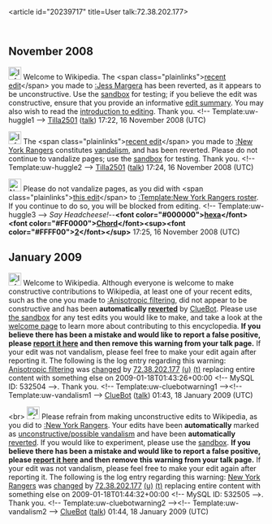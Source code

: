 <article id="20239717" title=User talk:72.38.202.177>
	<talkpage id="20239717" title="User talk:72.38.202.177">

== November 2008 ==

[[Image:Information.png|25px]] Welcome to Wikipedia. The &lt;span class=&quot;plainlinks&quot;&gt;[http://en.wikipedia.org/wiki/Jess+Margera?diff=252184669 recent edit]&lt;/span&gt; you made to [[:Jess Margera]] has been reverted, as it appears to be unconstructive. Use the [[Wikipedia:Sandbox|sandbox]] for testing; if you believe the edit was constructive, ensure that you provide an informative [[Help:Edit summary|edit summary]]. You may also wish to read the [[Wikipedia:Introduction|introduction to editing]]. Thank you. &lt;!-- Template:uw-huggle1 --&gt; [[User:Tilla2501|Tilla2501]] ([[User talk:Tilla2501|talk]]) 17:22, 16 November 2008 (UTC)

[[Image:Information.png|25px]] The &lt;span class=&quot;plainlinks&quot;&gt;[http://en.wikipedia.org/wiki/New+York+Rangers?diff=252185010 recent edit]&lt;/span&gt; you made to [[:New York Rangers]] constitutes [[Wikipedia:Vandalism|vandalism]], and has been reverted. Please do not continue to vandalize pages; use the [[Wikipedia:Sandbox|sandbox]] for testing. Thank you. &lt;!-- Template:uw-huggle2 --&gt; [[User:Tilla2501|Tilla2501]] ([[User talk:Tilla2501|talk]]) 17:24, 16 November 2008 (UTC)

[[Image:Nuvola apps important.svg|25px]] Please do not vandalize pages, as you did with &lt;span class=&quot;plainlinks&quot;&gt;[http://en.wikipedia.org/wiki/Template%3aNew+York+Rangers+roster?diff=252185118 this edit]&lt;/span&gt; to [[:Template:New York Rangers roster]]. If you continue to do so, you will be blocked from editing. &lt;!-- Template:uw-huggle3 --&gt; ''Say Headcheese!''--'''&lt;font color=&quot;#000000&quot;&gt;[[User:HexaChord|hexa]]&lt;/font&gt;&lt;font color=&quot;#FF0000&quot;&gt;[[User talk:HexaChord|Chord]]&lt;/font&gt;&lt;sup&gt;&lt;font color=&quot;#FFFF00&quot;&gt;[[Wikipedia:WikiProject Guitarists/Buckethead task force|2]]&lt;/font&gt;&lt;/sup&gt;''' 17:25, 16 November 2008 (UTC)

== January 2009 ==
[[Image:Information.svg|left|25px]] Welcome to Wikipedia. Although everyone is welcome to make constructive contributions to Wikipedia, at least one of your recent edits, such as the one you made to [[:Anisotropic filtering]], did not appear to be constructive and has been '''automatically [[Help:Reverting|reverted]]''' by [[User:ClueBot|ClueBot]].  Please use [[Wikipedia:Sandbox|the sandbox]] for any test edits you would like to make, and take a look at the [[Wikipedia:Introduction|welcome page]] to learn more about contributing to this encyclopedia.  '''If you believe there has been a mistake and would like to report a false positive, please [[User:ClueBot/FalsePositives|report it here]] and then remove this warning from your talk page.'''  If your edit was not vandalism, please feel free to make your edit again after reporting it. The following is the log entry regarding this warning: [[Anisotropic filtering]] was [http://en.wikipedia.org/w/index.php?title=Anisotropic+filtering&amp;diff=264785380&amp;oldid=260879184 changed] by [[Special:Contributions/72.38.202.177|72.38.202.177]] [[User:72.38.202.177|(u)]] [[User talk:72.38.202.177|(t)]] replacing entire content with something else on 2009-01-18T01:43:26+00:00 &lt;!-- MySQL ID: 532504 --&gt;. Thank you. &lt;!-- Template:uw-cluebotwarning1 --&gt;&lt;!-- Template:uw-vandalism1 --&gt; [[User:ClueBot|ClueBot]] ([[User talk:ClueBot|talk]]) 01:43, 18 January 2009 (UTC)

&lt;br&gt;
[[Image:Information.svg|left|25px]] Please refrain from making unconstructive edits to Wikipedia, as you did to [[:New York Rangers]]. Your edits have been '''automatically''' marked as [[Wikipedia:Vandalism|unconstructive/possible vandalism]] and have been '''automatically''' [[Help:Reverting|reverted]]. If you would like to experiment, please use the [[Wikipedia:Sandbox|sandbox]].  '''If you believe there has been a mistake and would like to report a false positive, please [[User:ClueBot/FalsePositives|report it here]] and then remove this warning from your talk page.'''  If your edit was not vandalism, please feel free to make your edit again after reporting it. The following is the log entry regarding this warning: [[New York Rangers]] was [http://en.wikipedia.org/w/index.php?title=New+York+Rangers&amp;diff=264785556&amp;oldid=264598668 changed] by [[Special:Contributions/72.38.202.177|72.38.202.177]] [[User:72.38.202.177|(u)]] [[User talk:72.38.202.177|(t)]] replacing entire content with something else on 2009-01-18T01:44:32+00:00 &lt;!-- MySQL ID: 532505 --&gt;. Thank you. &lt;!-- Template:uw-cluebotwarning2 --&gt;&lt;!-- Template:uw-vandalism2 --&gt; [[User:ClueBot|ClueBot]] ([[User talk:ClueBot|talk]]) 01:44, 18 January 2009 (UTC)
	</talkpage>
</article>